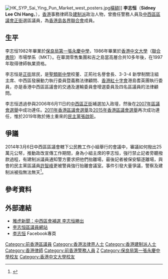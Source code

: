 {{Infobox officeholder
|name             = 李志恒
|native_name      = Sidney Lee Chi Hang
|honorific-suffix = [[榮譽勳章_(香港)|MH]]
|image            =
|now              = [[中西區區議會|中西區區議會]]議員
|period           = 2006年6月12日－2019年12月31日
|predecessor      = [[梁耀祖|梁耀祖]]
|successor        = [[張啟昕|張啟昕]]
|constituency     = [[正街_(選區)|正街選區]]
|birth_date       = {{birth year and age|1964||}}
|profession       = [[事務律師|事務律師]]
|party            = {{HKIF}}
|educate          = [[保良局第一張永慶中學|保良局第一張永慶中學]]、[[香港中文大學|香港中文大學]]（[[聯合書院|聯合書院]]）市場學系（MKT）
|residence        = {{HKG}}[[香港島|香港島]][[西營盤|西營盤]]<ref>[https://www.gld.gov.hk/egazette/pdf/20151940e/cgn2015194060.pdf 憲報號外第19卷第40期] {{Wayback|url=https://www.gld.gov.hk/egazette/pdf/20151940e/cgn2015194060.pdf |date=20181027235555 }}，香港政府</ref>
}}

[[File:HK_SYP_Sai_Ying_Pun_Market_west_posters.jpg|thumb]][[橫額|橫額]]]]
'''李志恒'''{{MH}}（'''Sidney Lee Chi Hang'''，{{bd|1964年|}}），[[香港|香港]]事務律師及[[建制派_(香港)|建制派]]政治人物，曾擔任警務人員及[[中西區區議會|中西區區議會]][[正街_(選區)|正街]]選區議員，為[[香港島各界聯合會|香港島各界聯合會]]成員。

== 生平 ==
李志恒1982年畢業於[[保良局第一張永慶中學|保良局第一張永慶中學]]，1986年畢業於[[香港中文大學|香港中文大學]]（[[聯合書院|聯合書院]]）市場學系（MKT）。在華潤零售集團和吉之島當高層合共10多年後，在1997年取得律師執業資格。

李志恒是[[正街|正街]]居民，是[[聖類斯中學|聖類斯中學]]校董、正荊社名譽會長、3-3-4 新學制關注組主席、中西區發展動力執行委員暨義務法律顧問、[[香港紅十字會|香港紅十字會]]港島耆英團執行委員，亦是香港中西區區議會的交通及運輸委員會增選委員及四名區議員的法律顧問。

李志恒透過參與2006年6月11日的[[中西區區議會|中西區]][[正街|正街]]補選加入政壇，然後在[[2007年區議會選舉|2007年區議會選舉]]中成功連任。[[2011年香港區議會選舉|2011年香港區議會選舉]]及[[2015年香港區議會選舉|2015年香港區議會選舉]]再次成功連任，惟於2019年敗於捲土重來的[[民主黨_(香港)|民主黨]][[張啟昕|張啟昕]]。

== 爭議 ==
2014年3月6日中西區區議會轄下公民教工作小組舉行的會議中，審議如何撥出25萬元公帑，推動政改宣傳工作期間，身為小組主席的李志恒，強行禁止記者旁聽撥款過程，有建制派議員通知警方要求把他們抬離場，最後記者被保安驅逐離場，與會的民主黨區議員[[許智峰|許智峰]]更被警員強行抬離會議室。事件引發大量爭議，警察及建制派被指無法無天<ref>{{Cite web |url=http://hk.apple.nextmedia.com/news/art/20140307/18648551 |title=泛民區議員開會遭警抬走 |access-date=2014-03-07 |archive-date=2016-06-11 |archive-url=https://web.archive.org/web/20160611004114/http://hk.apple.nextmedia.com/news/art/20140307/18648551 |dead-url=no }}</ref>。

==參考資料==
{{reflist}}
==外部連結==
* [http://hk.news.yahoo.com/060611/60/1oo7u.html 雅虎新聞：中西區會補選 李志恒勝出]
* [http://leechihang.com 李志恒區議員網站] {{Wayback|url=http://leechihang.com/ |date=20210122125022 }}
* [https://www.facebook.com/leechihang2006/ 李志恒] {{Wayback|url=https://www.facebook.com/leechihang2006/ |date=20190426230041 }}Facebook專頁



{{start box}}
{{s-before|[[梁耀祖|梁耀祖]]}}
{{s-title|[[中西區區議會|中西區區議員]][[正街_(選區)|正街 (選區)]]|2006年—2019年}}
{{s-after|[[張啟昕|張啟昕]]}}
{{end}}

[[Category:前香港區議員|Category:前香港區議員]]
[[Category:香港法律界人士|Category:香港法律界人士]]
[[Category:香港建制派人士|Category:香港建制派人士]]
[[Category:香港律師|Category:香港律師]]
[[Category:前香港警務人員|Category:前香港警務人員]]
[[Category:李姓|Z]]
[[Category:保良局第一張永慶中學校友|Category:保良局第一張永慶中學校友]]
[[Category:香港中文大學校友|Category:香港中文大學校友]]